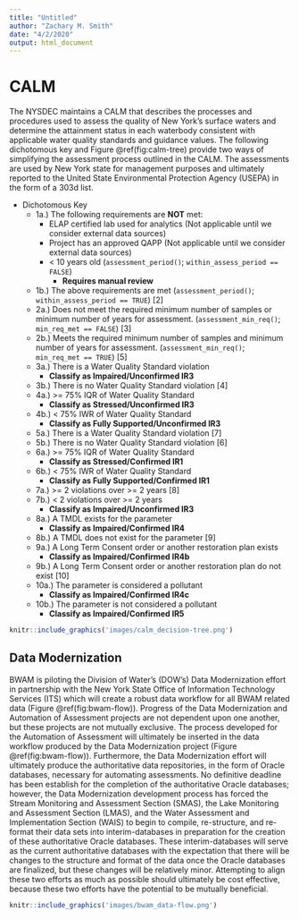 ```yaml
---
title: "Untitled"
author: "Zachary M. Smith"
date: "4/2/2020"
output: html_document
---
```


# CALM

The NYSDEC maintains a CALM that describes the processes and procedures used to assess the quality of New York’s surface waters and determine the attainment status in each waterbody consistent with applicable water quality standards and guidance values. The following dichotomous key and Figure \@ref(fig:calm-tree) provide two ways of simplifying the assessment process outlined in the CALM. The assessments are used by New York state for management purposes and ultimately reported to the United State Environmental Protection Agency (USEPA) in the form of a 303d list.

- Dichotomous Key
    + 1a.) The following requirements are __NOT__ met:
        + ELAP certified lab used for analytics (Not applicable until we consider external data sources)
        + Project has an approved QAPP (Not applicable until we consider external data sources)
        + < 10 years old (`assessment_period()`; `within_assess_period == FALSE`)
            + __Requires manual review__
    + 1b.) The above requirements are met (`assessment_period()`; `within_assess_period == TRUE`) [2]
    + 2a.) Does not meet the required minimum number of samples or minimum number of years for assessment. (`assessment_min_req()`; `min_req_met == FALSE`) [3]
    + 2b.) Meets the required minimum number of samples and minimum number of years for assessment. (`assessment_min_req()`; `min_req_met == TRUE`) [5]
    + 3a.) There is a Water Quality Standard violation
        + __Classify as Impaired/Unconfirmed IR3__
    + 3b.) There is no Water Quality Standard violation [4]
    + 4a.) >= 75% IQR of Water Quality Standard
        + __Classify as Stressed/Unconfirmed IR3__
    + 4b.) < 75% IWR of Water Quality Standard
        + __Classify as Fully Supported/Unconfirmed IR3__
    + 5a.) There is a Water Quality Standard violation [7]
    + 5b.) There is no Water Quality Standard violation [6]
    + 6a.) >= 75% IQR of Water Quality Standard
        + __Classify as Stressed/Confirmed IR1__
    + 6b.) < 75% IWR of Water Quality Standard
        + __Classify as Fully Supported/Confirmed IR1__
    + 7a.) >= 2 violations over >= 2 years [8]
    + 7b.) < 2 violations over >= 2 years
        + __Classify as Impaired/Unconfirmed IR3__
    + 8a.) A TMDL exists for the parameter
        + __Classify as Impaired/Confirmed IR4__
    + 8b.) A TMDL does not exist for the parameter [9]
    + 9a.) A Long Term Consent order or another restoration plan exists
        + __Classify as Impaired/Confirmed IR4b__
    + 9b.) A Long Term Consent order or another restoration plan do not exist [10]
    + 10a.) The parameter is considered a pollutant
        + __Classify as Impaired/Confirmed IR4c__
    + 10b.) The parameter is not considered a pollutant
        + __Classify as Impaired/Confirmed IR5__

```r
knitr::include_graphics('images/calm_decision-tree.png')
```

## Data Modernization

BWAM is piloting the Division of Water's (DOW's) Data Modernization effort in partnership with the New York State Office of Information Technology Services (ITS) which will create a robust data workflow for all BWAM related data (Figure \@ref(fig:bwam-flow)). Progress of the Data Modernization and Automation of Assessment projects are not dependent upon one another, but these projects are not mutually exclusive. The process developed for the Automation of Assessment will ultimately be inserted in the data workflow produced by the Data Modernization project (Figure \@ref(fig:bwam-flow)). Furthermore, the Data Modernization effort will ultimately produce the authoritative data repositories, in the form of Oracle databases, necessary for automating assessments. No definitive deadline has been establish for the completion of the authoritative Oracle databases; however, the Data Modernization development process has forced the Stream Monitoring and Assessment Section (SMAS), the Lake Monitoring and Assessment Section (LMAS), and the Water Assessment and Implementation Section (WAIS) to begin to compile, re-structure, and re-format their data sets into interim-databases in preparation for the creation of these authoritative Oracle databases. These interim-databases will serve as the current authoritative databases with the expectation that there will be changes to the structure and format of the data once the Oracle databases are finalized, but these changes will be relatively minor. Attempting to align these two efforts as much as possible should ultimately be cost effective, because these two efforts have the potential to be mutually beneficial.

```r
knitr::include_graphics('images/bwam_data-flow.png')
```

